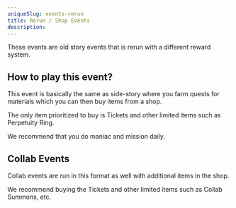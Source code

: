 ```yaml
---
uniqueSlug: events-rerun
title: Rerun / Shop Events
description:
---
```


These events are old story events that is rerun with a different reward system.

## How to play this event?

This event is basically the same as side-story where you farm quests for materials which you can then buy items from a shop.

The only item prioritized to buy is Tickets and other limited items such as Perpetuity Ring.

We recommend that you do maniac and mission daily.

## Collab Events

Collab events are run in this format as well with additional items in the shop.

We recommend buying the Tickets and other limited items such as Collab Summons, etc.
